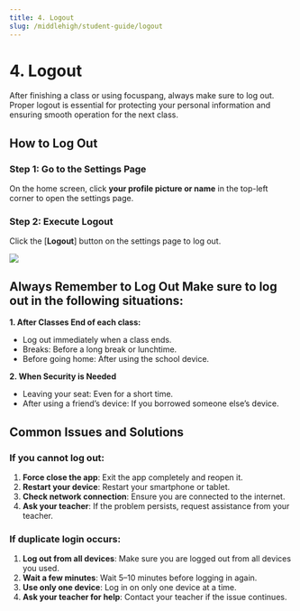 ```yaml
---
title: 4. Logout
slug: /middlehigh/student-guide/logout
---
```



# 4. Logout

After finishing a class or using focuspang, always make sure to log out.
Proper logout is essential for protecting your personal information and ensuring smooth operation for the next class.

## How to Log Out

### Step 1: Go to the Settings Page

On the home screen, click **your profile picture or name** in the top-left corner to open the settings page.

### Step 2: Execute Logout

Click the [**Logout**] button on the settings page to log out.

<Image src="/img/en/middlehigh/student/12-01.jpg" size="lg" />

## Always Remember to Log Out Make sure to log out in the following situations:

**1. After Classes End of each class:**

- Log out immediately when a class ends.
- Breaks: Before a long break or lunchtime.
- Before going home: After using the school device.

**2. When Security is Needed**

- Leaving your seat: Even for a short time.
- After using a friend’s device: If you borrowed someone else’s device.

## Common Issues and Solutions

### If you cannot log out:

1. **Force close the app**: Exit the app completely and reopen it.
2. **Restart your device**: Restart your smartphone or tablet.
3. **Check network connection**: Ensure you are connected to the internet.
4. **Ask your teacher**: If the problem persists, request assistance from your teacher.

### If duplicate login occurs:

1. **Log out from all devices**: Make sure you are logged out from all devices you used.
2. **Wait a few minutes**: Wait 5–10 minutes before logging in again.
3. **Use only one device**: Log in on only one device at a time.
4. **Ask your teacher for help**: Contact your teacher if the issue continues.
